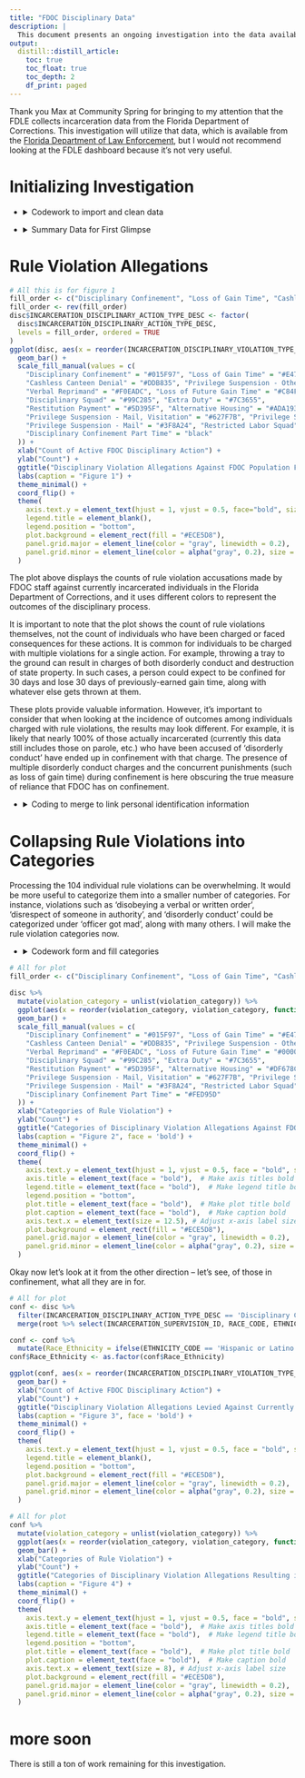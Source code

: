 ```yaml
---
title: "FDOC Disciplinary Data"
description: |
  This document presents an ongoing investigation into the data available through the FDLE on FDOC Disciplinary actions. (Investigation begun 2023-10-28, it's still in very rough and preliminary form)
output:
  distill::distill_article:
    toc: true
    toc_float: true
    toc_depth: 2
    df_print: paged
---
```


Thank you Max at Community Spring for bringing to my attention that the FDLE collects incarceration data from the Florida Department of Corrections. This investigation will utilize that data, which is available from the [Florida Department of Law Enforcement](https://www.fdle.state.fl.us/CJAB/CJDT/FDC-IS-Reports), but I would not recommend looking at the FDLE dashboard because it's not very useful. 

# Initializing Investigation

<ul>
    <li>
      <details>
        <summary>Codework to import and clean data</summary>
        <p>
```r
# Packages utilized:
pkgs = c("tidyverse",
         "kableExtra",
         "DT")
inst = lapply(pkgs, library, character.only = TRUE)

# Initializing Seed
set.seed(8675309)
# Bringing in Data
root <- read.csv("~/pubic_preclean/Incarcerationsupervision_00000.csv") %>%
  select("INCARCERATION_SUPERVISION_ID","RACE_CODE","SEX_CODE","ETHNICITY_CODE","INMATE_AGE","AGENCY_NAME", "CUSTODY_ADMISSION_DATE")
disc <- read.csv("~/pubic_preclean/IncarcerationSupervisionDisciplinary_00000.csv") %>%
  select("INCARCERATION_SUPERVISION_ID",'INCARCERATION_DISCIPLINARY_ACTION_TYPE_DESC',"INCARCERATION_DISCIPLINARY_VIOLATION_TYPE_DESC", "INCAR_SUPERV_CREATED_DATE")
```

```r
#cleaning data
root$RACE_CODE <- as.factor(root$RACE_CODE)
root$SEX_CODE <- as.factor(root$SEX_CODE)
root$ETHNICITY_CODE <- as.factor(root$ETHNICITY_CODE)
root$AGENCY_NAME <- as.factor(root$AGENCY_NAME)
root$CUSTODY_ADMISSION_DATE <- as.Date(root$CUSTODY_ADMISSION_DATE)
disc$INCARCERATION_DISCIPLINARY_ACTION_TYPE_DESC <- as.factor(disc$INCARCERATION_DISCIPLINARY_ACTION_TYPE_DESC)
disc$INCARCERATION_DISCIPLINARY_VIOLATION_TYPE_DESC <- as.factor(disc$INCARCERATION_DISCIPLINARY_VIOLATION_TYPE_DESC)
disc$INCAR_SUPERV_CREATED_DATE <- as.Date(disc$INCAR_SUPERV_CREATED_DATE)
```

  </p>
  </details>
  </li>
</ul>

<ul>
    <li>
      <details>
        <summary>Summary Data for First Glimpse</summary>
        <p>
        
So, the FDLE has a table that, once trimmed of all irrelevant data, looks like this:
Data on people:

```r
# Just the summary data, mr computer plez 
summary(root)
```

All identifying information has been removed from these data. The supervision ID appears to be a unique FDLE internal identifier.

However, the records do seem to represent the entire population under the supervision or custody of the Florida Department of Corrections.

It appears that they do have every disciplinary action taken against these individuals, just recorded in a separate table.

```r
# now the other one plz mr computer
summary(disc)
```
Unfortunately, it appears that the records for disciplinary actions only span a year and a half, from Feburary 2022 to September 2023, but we have 390,545 recorded disciplinary actions altogether.

  </p>
  </details>
  </li>
</ul>

# Rule Violation Allegations

```r
# All this is for figure 1
fill_order <- c("Disciplinary Confinement", "Loss of Gain Time", "Cashless Canteen Denial","Privilege Suspension - Other","Verbal Reprimand","Loss of Future Gain Time","Disciplinary Squad","Extra Duty","Restitution Payment","Alternative Housing","Privilege Suspension - Mail, Visitation","Privilege Suspension - Visitation","Privilege Suspension - Mail","Restricted Labor Squad","Disciplinary Confinement Part Time")
fill_order <- rev(fill_order)
disc$INCARCERATION_DISCIPLINARY_ACTION_TYPE_DESC <- factor(
  disc$INCARCERATION_DISCIPLINARY_ACTION_TYPE_DESC, 
  levels = fill_order, ordered = TRUE
)
ggplot(disc, aes(x = reorder(INCARCERATION_DISCIPLINARY_VIOLATION_TYPE_DESC, INCARCERATION_DISCIPLINARY_VIOLATION_TYPE_DESC, function(x) length(x)), fill = INCARCERATION_DISCIPLINARY_ACTION_TYPE_DESC)) +
  geom_bar() +
  scale_fill_manual(values = c(
    "Disciplinary Confinement" = "#015F97", "Loss of Gain Time" = "#E47237",
    "Cashless Canteen Denial" = "#DDB835", "Privilege Suspension - Other" = "#3F8A24",
    "Verbal Reprimand" = "#F0EADC", "Loss of Future Gain Time" = "#C84F68",
    "Disciplinary Squad" = "#99C285", "Extra Duty" = "#7C3655",
    "Restitution Payment" = "#5D395F", "Alternative Housing" = "#ADA193",
    "Privilege Suspension - Mail, Visitation" = "#627F7B", "Privilege Suspension - Visitation" = "#DDAC6D",
    "Privilege Suspension - Mail" = "#3F8A24", "Restricted Labor Squad" = "#8D422F",
    "Disciplinary Confinement Part Time" = "black"
  )) +
  xlab("Count of Active FDOC Disciplinary Action") +
  ylab("Count") +
  ggtitle("Disciplinary Violation Allegations Against FDOC Population Feb 2022- Sep 2023, Colored by Outcome") +
  labs(caption = "Figure 1") +
  theme_minimal() +
  coord_flip() +
  theme(
    axis.text.y = element_text(hjust = 1, vjust = 0.5, face="bold", size = 12.5),
    legend.title = element_blank(),
    legend.position = "bottom",
    plot.background = element_rect(fill = "#ECE5D8"),
    panel.grid.major = element_line(color = "gray", linewidth = 0.2),
    panel.grid.minor = element_line(color = alpha("gray", 0.2), size = 1)
  )
```




The plot above displays the counts of rule violation accusations made by FDOC staff against currently incarcerated individuals in the Florida Department of Corrections, and it uses different colors to represent the outcomes of the disciplinary process.

It is important to note that the plot shows the count of rule violations themselves, not the count of individuals who have been charged or faced consequences for these actions. It is common for individuals to be charged with multiple violations for a single action. For example, throwing a tray to the ground can result in charges of both disorderly conduct and destruction of state property. In such cases, a person could expect to be confined for 30 days and lose 30 days of previously-earned gain time, along with whatever else gets thrown at them.

These plots provide valuable information. However, it's important to consider that when looking at the incidence of outcomes among individuals charged with rule violations, the results may look different. For example, it is likely that nearly 100% of those actually incarcerated (currently this data still includes those on parole, etc.) who have been accused of 'disorderly conduct' have ended up in confinement with that charge. The presence of multiple disorderly conduct charges and the concurrent punishments (such as loss of gain time) during confinement is here obscuring the true measure of reliance that FDOC has on confinement.

<ul>
    <li>
      <details>
        <summary>Coding to merge to link personal identification information</summary>
        <p>

```r
r_disc <- merge(root %>% select(INCARCERATION_SUPERVISION_ID, RACE_CODE), disc, by = "INCARCERATION_SUPERVISION_ID") %>%
  select(-"INCARCERATION_SUPERVISION_ID")
```
  </p>
  </details>
  </li>
</ul>

# Collapsing Rule Violations into Categories

Processing the 104 individual rule violations can be overwhelming. It would be more useful to categorize them into a smaller number of categories. For instance, violations such as 'disobeying a verbal or written order', 'disrespect of someone in authority', and 'disorderly conduct' could be categorized under 'officer got mad', along with many others. I will make the rule violation categories now.

<ul>
    <li>
      <details>
        <summary>Codework form and fill categories</summary>
        <p>

```r
doing_time <- c(
"Posession/manufacture of weapons, ammunition or explosives",
"Gang-related activities",
"Posession of unauthorized beverages",
"Theft of property under $50 in value",
"Bartering with others",
"Attempt or conspire to commit crime or violate rules",
"Manufacture of drugs or unauthorized beverages",
"Unauthorized/illegal financial transaction",
"Posession of items facilitating unauthorized/illegal financial transaction",
"Posession of negotiables in unauthorized amounts, forms or location",
"Trafficking in drugs or unauthorized beverages",
"Sex acts or unauthorized physical contact involving inmates",
"Posession of stolen property",
"Theft of property exceeding $50 in value",
"Unauthorized physical contact involving non-inmates",
"Loaning or borrowing money or other valuables",
"Gambling or possession of gambling paraphernalia",
"Fraud or attempted fraud",
"Bribery or attempted bribery",
"Extortion or attempted extortion",
"Self-Mutilation",
"Unauthorized contact in behalf of another inmate",
"Making purchase or contract without approval",
"Consume Intoxicants",
"Tattooing, branding or body art including piercing",
"manufacture of weapons",
"unauthorized beverages",
"Theft of property",
"Possession of negotiables",
"stolen property",
"Canteen Shortage",
"Being in unauthorized area",
"Unauthorized absence from assigned area",
"Possession of escape paraphernalia",
"Unauthorized possession/use of communication device/technology",
"Visiting regulation violations",
"Possession of tobacco-related product by non-death row or non-community release inmate",
"Telephone regulation violations",
"Introduction of any contraband",
"Personal or business relationship with staff member or volunteer",
"Missing count",
"Mail regulation violations",
"Use of Alcohol",
"Possession of unauthorized clothing or linen",
"Escape or escape attempt",
"Failure to proceed to/from designated area",
"Possession of tobacco-related product by death row inmate"
)
```

```r
drugs <- c("Possession of narcotics/unauthorized drugs and paraphernalia", "Use of unauthorized drugs", "Possession of aromat")
```

```r
officer_angry <- c("Disobeying verbal or written order", "Creating, participating in or inciting a minor disturbance", "Participating in riots, strikes, mutinous acts or disturbances", "Disorderly conduct", "Disrespect persons of authority", "Refusing to work or participate in mandatory programs", "Disobeying institutional regulations", "Inciting riots, strikes, mutinous acts or disturbances", "Insufficient work", "Wasting State or another property", "Feigning illness or malingering")
```


```r
violence <- c("Aggravated battery or attempted on correctional officer", "Battery or attempted battery on an inmate", "Aggravated battery or attempted on inmate", "Fighting", "Assault or attempted assault on a correctional officer", "Battery or attempted battery on correctional officer", "Arson or attempted arson", "Assault or attempted assault on an inmate", "Aggravated assault or attempted on inmate", "Battery or attempted battery on staff other than correctional officer", "Aggravated assault or attempted on correctional officer", "Robbery or attempted robbery", "Aggravated battery or attempted on staff other than correctional officer", "Other assault/battery or attempted", "Assault or attempted assault on staff other than correctional officer", "Assault/battery or attempted with deadly weapon", "Battery or attempted on other than staff or inmates", "Assault or attempted assault on other than staff/inmates", "Aggravated assault or attempted on staff other than correctional officer", "Aggravated battery or attempted not on staff/inmates")
```

```r
misc_rand <- c("Unauthorized use or tampering with computer or office equipment", "Spoken, written or gestured threats", "Destruction of State or another property", "Failure to comply with count procedures", "Tampering/defeating/depriving staff of security device", "Possession of gang-related paraphernalia or material", "Altering/defacing State or another property", "Failure to maintain acceptable hygiene/appearance of housing", "Possession or transfer of other contraband", "Misuse of State or another property", "Lying to staff or falsifying records", "Possession of unauthorized or altered identification", "Refusing to submit to substance abuse testing", "Tampering/defeating any fire or other safety device", "Failure to maintain personal hygiene/appearance", "Tampering/damaging electronic monitoring equipment", "Canteen Shortage over $50", "Failure to deposit earnings", "Destruction of State or another property by gross negligence", "Presenting false testimony or information", "Frivolous, malicious, false information presented to court", "Breaking and entering or attempt", "Canteen Shortage under $50", "Deviating from approved plan", "False property lien", "Failure to remain within designated area of release plan")
```

```r
sex_related <- c("Lewd or lascivious exhibition", "Obscene or profane act, gesture or statement", "Sexual battery or attempted")
```


```r
category_mapping <- list(
  "Doing Time" = doing_time,
  "Drug Violations" = drugs,
  "Officer Got Angry" = officer_angry,
  "Act of Violence" = violence,
  "Misc/Add-On" = misc_rand,
  "Sex Related" = sex_related)

# Create a new column for crime categories and initialize it as an empty list
disc$violation_category <- vector('list', length(disc$INCARCERATION_SUPERVISION_ID))


# Loop through categories and apply rules
for (category in names(category_mapping)) {
  keywords <- category_mapping[[category]]
  matching_indices <- grepl(paste(keywords, collapse = "|"), disc$INCARCERATION_DISCIPLINARY_VIOLATION_TYPE_DESC, ignore.case = TRUE)
  
# Append the category to the matching entries (instead of overwriting)
disc$violation_category[matching_indices] <- lapply(disc$violation_category[matching_indices], function(x) c(x, category))
}

# If a crime doesn't match any category, set it to "Other"
disc$violation_category[sapply(disc$violation_category, length) == 0] <- "Other"
```

  </p>
  </details>
  </li>
</ul>

```r
# All for plot
fill_order <- c("Disciplinary Confinement", "Loss of Gain Time", "Cashless Canteen Denial","Privilege Suspension - Other","Verbal Reprimand","Loss of Future Gain Time","Disciplinary Squad","Extra Duty","Restitution Payment","Alternative Housing","Privilege Suspension - Mail, Visitation","Privilege Suspension - Visitation","Privilege Suspension - Mail","Restricted Labor Squad","Disciplinary Confinement Part Time")

disc %>%
  mutate(violation_category = unlist(violation_category)) %>%
  ggplot(aes(x = reorder(violation_category, violation_category, function(x) length(x)), fill = INCARCERATION_DISCIPLINARY_ACTION_TYPE_DESC)) +
  geom_bar() +
  scale_fill_manual(values = c(
    "Disciplinary Confinement" = "#015F97", "Loss of Gain Time" = "#E47237",
    "Cashless Canteen Denial" = "#DDB835", "Privilege Suspension - Other" = "#3F8A24",
    "Verbal Reprimand" = "#F0EADC", "Loss of Future Gain Time" = "#000000",
    "Disciplinary Squad" = "#99C285", "Extra Duty" = "#7C3655",
    "Restitution Payment" = "#5D395F", "Alternative Housing" = "#DF678C",
    "Privilege Suspension - Mail, Visitation" = "#627F7B", "Privilege Suspension - Visitation" = "#DDAC6D",
    "Privilege Suspension - Mail" = "#3F8A24", "Restricted Labor Squad" = "#8D422F",
    "Disciplinary Confinement Part Time" = "#FED95D"
  )) +
  xlab("Categories of Rule Violation") +
  ylab("Count") +
  ggtitle("Categories of Disciplinary Violation Allegations Against FDOC Population Feb 2022- Sep 2023, Colored by Outcome") +
  labs(caption = "Figure 2", face = 'bold') +
  theme_minimal() +
  coord_flip() +
  theme(
    axis.text.y = element_text(hjust = 1, vjust = 0.5, face = "bold", size = 12.5),  # Make y-axis text bold
    axis.title = element_text(face = "bold"),  # Make axis titles bold
    legend.title = element_text(face = "bold"),  # Make legend title bold
    legend.position = "bottom",
    plot.title = element_text(face = "bold"),  # Make plot title bold
    plot.caption = element_text(face = "bold"),  # Make caption bold
    axis.text.x = element_text(size = 12.5), # Adjust x-axis label size
    plot.background = element_rect(fill = "#ECE5D8"),
    panel.grid.major = element_line(color = "gray", linewidth = 0.2),
    panel.grid.minor = element_line(color = alpha("gray", 0.2), size = 1)
  )
```

Okay now let's look at it from the other direction -- let's see, of those in confinement, what all they are in for.

```r


# All for plot
conf <- disc %>% 
  filter(INCARCERATION_DISCIPLINARY_ACTION_TYPE_DESC == 'Disciplinary Confinement') %>%
  merge(root %>% select(INCARCERATION_SUPERVISION_ID, RACE_CODE, ETHNICITY_CODE), by = "INCARCERATION_SUPERVISION_ID") %>% select(-"INCARCERATION_SUPERVISION_ID")

conf <- conf %>%
  mutate(Race_Ethnicity = ifelse(ETHNICITY_CODE == 'Hispanic or Latino', 'Hispanic or Latino', as.character(RACE_CODE)))
conf$Race_Ethnicity <- as.factor(conf$Race_Ethnicity)

ggplot(conf, aes(x = reorder(INCARCERATION_DISCIPLINARY_VIOLATION_TYPE_DESC, INCARCERATION_DISCIPLINARY_VIOLATION_TYPE_DESC, function(x) length(x)), fill = Race_Ethnicity)) +
  geom_bar() +
  xlab("Count of Active FDOC Disciplinary Action") +
  ylab("Count") +
  ggtitle("Disciplinary Violation Allegations Levied Against Currently Incarcerated FDOC Population, Colored by Race") +
  labs(caption = "Figure 3", face = 'bold') +
  theme_minimal() +
  coord_flip() +
  theme(
    axis.text.y = element_text(hjust = 1, vjust = 0.5, face = "bold", size = 12.5),
    legend.title = element_blank(),
    legend.position = "bottom",
    plot.background = element_rect(fill = "#ECE5D8"),
    panel.grid.major = element_line(color = "gray", linewidth = 0.2),
    panel.grid.minor = element_line(color = alpha("gray", 0.2), size = 1)
  )
```




```r
# All for plot
conf %>%
  mutate(violation_category = unlist(violation_category)) %>%
  ggplot(aes(x = reorder(violation_category, violation_category, function(x) length(x)), fill = Race_Ethnicity)) +
  geom_bar() +
  xlab("Categories of Rule Violation") +
  ylab("Count") +
  ggtitle("Categories of Disciplinary Violation Allegations Resulting in Disc. Confinement\nFeb 2022 - Sep 2023") +
  labs(caption = "Figure 4") +
  theme_minimal() +
  coord_flip() +
  theme(
    axis.text.y = element_text(hjust = 1, vjust = 0.5, face = "bold", size = 10.5),
    axis.title = element_text(face = "bold"),  # Make axis titles bold
    legend.title = element_text(face = "bold"),  # Make legend title bold
    legend.position = "bottom",
    plot.title = element_text(face = "bold"),  # Make plot title bold
    plot.caption = element_text(face = "bold"),  # Make caption bold
    axis.text.x = element_text(size = 8), # Adjust x-axis label size
    plot.background = element_rect(fill = "#ECE5D8"),
    panel.grid.major = element_line(color = "gray", linewidth = 0.2),
    panel.grid.minor = element_line(color = alpha("gray", 0.2), size = 1)
  )
```

# more soon {.appendix}

There is still a ton of work remaining for this investigation.